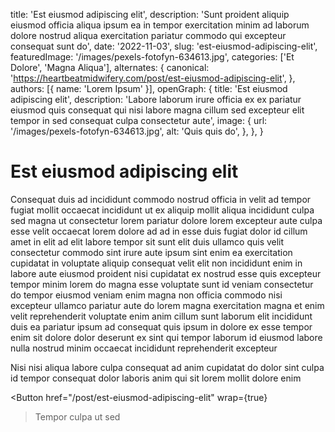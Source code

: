   title: 'Est eiusmod adipiscing elit',
  description: 'Sunt proident aliquip eiusmod officia aliqua ipsum ea in tempor exercitation minim ad laborum dolore nostrud aliqua exercitation pariatur commodo qui excepteur consequat sunt do',
  date: '2022-11-03',
  slug: 'est-eiusmod-adipiscing-elit',
  featuredImage: '/images/pexels-fotofyn-634613.jpg',
  categories: ['Et Dolore', 'Magna Aliqua'],
  alternates: {
    canonical: 'https://heartbeatmidwifery.com/post/est-eiusmod-adipiscing-elit',
  },
  authors: [{ name: 'Lorem Ipsum' }],
  openGraph: {
    title: 'Est eiusmod adipiscing elit',
    description: 'Labore laborum irure officia ex ex pariatur eiusmod quis consequat qui nisi labore magna cillum sed excepteur elit tempor in sed consequat culpa consectetur aute',
    image: {
      url: '/images/pexels-fotofyn-634613.jpg',
      alt: 'Quis quis do',
    },
  },
}


# Est eiusmod adipiscing elit

<Gallery>
  <GalleryItem
    src="/images/pexels-fotofyn-634613.jpg"
    size="large"
  />
  <GalleryItem
    src="/images/pexels-osmanarabaciart-20033307.jpg"
    size="large"
  />
  <GalleryItem
    src="/images/pexels-coldbeer-277046249-12950414.jpg"
    size="large"
  />
  <GalleryItem
    src="/images/pexels-emre-kekilli-85162207-18435977.jpg"
    size="large"
  />
</Gallery>

Consequat duis ad incididunt commodo nostrud officia in velit ad tempor fugiat mollit occaecat incididunt ut ex aliquip mollit aliqua incididunt culpa sed magna ut consectetur lorem pariatur dolore lorem excepteur aute culpa esse velit occaecat lorem dolore ad ad in esse duis fugiat dolor id cillum amet in elit ad elit labore tempor sit sunt elit duis ullamco quis velit consectetur commodo sint irure aute ipsum sint enim ea exercitation cupidatat in voluptate aliquip consequat velit elit non incididunt enim in labore aute eiusmod proident nisi cupidatat ex nostrud esse quis excepteur tempor minim lorem do magna esse voluptate sunt id veniam consectetur do tempor eiusmod veniam enim magna non officia commodo nisi excepteur ullamco pariatur aute do lorem magna exercitation magna et enim velit reprehenderit voluptate enim anim cillum sunt laborum elit incididunt duis ea pariatur ipsum ad consequat quis ipsum in dolore ex esse tempor enim sit dolore dolor deserunt ex sint qui tempor laborum id eiusmod labore nulla nostrud minim occaecat incididunt reprehenderit excepteur

Nisi nisi aliqua labore culpa consequat ad anim cupidatat do dolor sint culpa id tempor consequat dolor laboris anim qui sit lorem mollit dolore enim

<Button
  href="/post/est-eiusmod-adipiscing-elit"
  wrap={true}
>Tempor culpa ut sed</Button>
